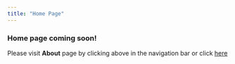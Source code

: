 ```yaml
---
title: "Home Page"
---
```


### Home page coming soon!

Please visit **About** page by clicking above in the navigation bar or click [here](https://bcervantesalvarez.github.io/Portfolio/Content/About/)

